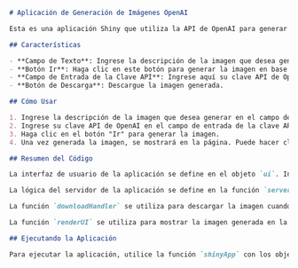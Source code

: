 ```markdown
# Aplicación de Generación de Imágenes OpenAI

Esta es una aplicación Shiny que utiliza la API de OpenAI para generar imágenes basadas en la entrada del usuario.

## Características

- **Campo de Texto**: Ingrese la descripción de la imagen que desea generar.
- **Botón Ir**: Haga clic en este botón para generar la imagen en base a su entrada.
- **Campo de Entrada de la Clave API**: Ingrese aquí su clave API de OpenAI. Este campo está oculto por razones de seguridad.
- **Botón de Descarga**: Descargue la imagen generada.

## Cómo Usar

1. Ingrese la descripción de la imagen que desea generar en el campo de texto.
2. Ingrese su clave API de OpenAI en el campo de entrada de la clave API.
3. Haga clic en el botón "Ir" para generar la imagen.
4. Una vez generada la imagen, se mostrará en la página. Puede hacer clic en el botón "Descargar Imagen" para descargar la imagen.

## Resumen del Código

La interfaz de usuario de la aplicación se define en el objeto `ui`. Incluye una página de barra de navegación con un panel de pestañas para la generación de imágenes. El panel de pestañas incluye un campo de entrada de texto para la descripción de la imagen, un botón de acción para generar la imagen y un botón de descarga para descargar la imagen.

La lógica del servidor de la aplicación se define en la función `server`. Incluye una expresión reactiva para capturar cambios en los campos de entrada de la descripción de la imagen y la clave API. Cuando se hace clic en el botón "Ir", se llama a la función `create_image` del paquete `openai` con la clave API ingresada y la descripción de la imagen como argumentos. La URL de la imagen generada se almacena luego en la expresión reactiva.

La función `downloadHandler` se utiliza para descargar la imagen cuando se hace clic en el botón "Descargar Imagen". El nombre del archivo de la imagen descargada se establece en "image" seguido de la fecha actual.

La función `renderUI` se utiliza para mostrar la imagen generada en la página. Si no se introduce la clave API, se muestra un mensaje pidiendo al usuario que introduzca la clave API.

## Ejecutando la Aplicación

Para ejecutar la aplicación, utilice la función `shinyApp` con los objetos `ui` y `server` como argumentos.
```
